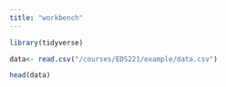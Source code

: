 ```yaml
---
title: "workbench"
---
```



```r
library(tidyverse)

data<- read.csv("/courses/EDS221/example/data.csv")

head(data)
```

